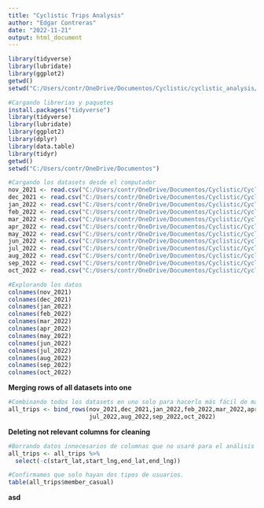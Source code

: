 ```yaml
---
title: "Cyclistic Trips Analysis"
author: "Edgar Contreras"
date: "2022-11-21"
output: html_document
---
```


```r
library(tidyverse)
library(lubridate)
library(ggplot2)
getwd()
setwd("C:/Users/contr/OneDrive/Documentos/Cyclistic/cyclistic_analysis/")
```



```r
#Cargando librerias y paquetes 
install.packages("tidyverse")
library(tidyverse)
library(lubridate)
library(ggplot2)
library(dplyr)
library(data.table)
library(tidyr)
getwd()
setwd("C:/Users/contr/OneDrive/Documentos")
```

```r
#Cargando los datasets desde el computador
nov_2021 <- read.csv("C:/Users/contr/OneDrive/Documentos/Cyclistic/Cyclistic Data/2021/202111-divvy-tripdata.csv")
dec_2021 <- read.csv("C:/Users/contr/OneDrive/Documentos/Cyclistic/Cyclistic Data/2021/202112-divvy-tripdata.csv")
jan_2022 <- read.csv("C:/Users/contr/OneDrive/Documentos/Cyclistic/Cyclistic Data/2022/202201-divvy-tripdata.csv")
feb_2022 <- read.csv("C:/Users/contr/OneDrive/Documentos/Cyclistic/Cyclistic Data/2022/202202-divvy-tripdata.csv")
mar_2022 <- read.csv("C:/Users/contr/OneDrive/Documentos/Cyclistic/Cyclistic Data/2022/202203-divvy-tripdata.csv")
apr_2022 <- read.csv("C:/Users/contr/OneDrive/Documentos/Cyclistic/Cyclistic Data/2022/202204-divvy-tripdata.csv")
may_2022 <- read.csv("C:/Users/contr/OneDrive/Documentos/Cyclistic/Cyclistic Data/2022/202205-divvy-tripdata.csv")
jun_2022 <- read.csv("C:/Users/contr/OneDrive/Documentos/Cyclistic/Cyclistic Data/2022/202206-divvy-tripdata.csv")
jul_2022 <- read.csv("C:/Users/contr/OneDrive/Documentos/Cyclistic/Cyclistic Data/2022/202207-divvy-tripdata.csv")
aug_2022 <- read.csv("C:/Users/contr/OneDrive/Documentos/Cyclistic/Cyclistic Data/2022/202208-divvy-tripdata.csv")
sep_2022 <- read.csv("C:/Users/contr/OneDrive/Documentos/Cyclistic/Cyclistic Data/2022/202209-divvy-tripdata.csv")
oct_2022 <- read.csv("C:/Users/contr/OneDrive/Documentos/Cyclistic/Cyclistic Data/2022/202210-divvy-tripdata.csv")
```

```r
#Explorando los datos
colnames(nov_2021)
colnames(dec_2021)
colnames(jan_2022)
colnames(feb_2022)
colnames(mar_2022)
colnames(apr_2022)
colnames(may_2022)
colnames(jun_2022)
colnames(jul_2022)
colnames(aug_2022)
colnames(sep_2022)
colnames(oct_2022)
```

**Merging rows of all datasets into one**

```r
#Combinando todos los datasets en uno solo para hacerlo más fácil de manejar.
all_trips <- bind_rows(nov_2021,dec_2021,jan_2022,feb_2022,mar_2022,apr_2022,may_2022,jun_2022,
                       jul_2022,aug_2022,sep_2022,oct_2022)
```

**Deleting not relevant columns for cleaning**

```r
#Borrando datos innecesarios de columnas que no usaré para el análisis
all_trips <- all_trips %>%
  select(-c(start_lat,start_lng,end_lat,end_lng))

#Confirmamos que solo hayan dos tipos de usuarios.
table(all_trips$member_casual)
```

**asd**

